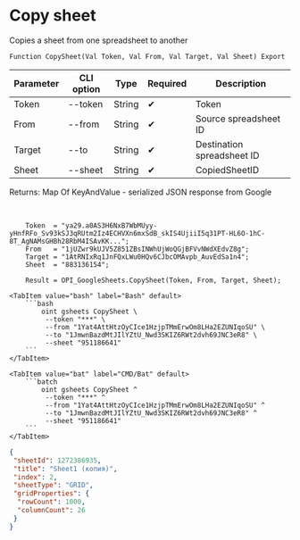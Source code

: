 ﻿---
sidebar_position: 3
description: Copy sheet and other functions to work with Google Sheets in the Open Integration Package, a free open-source integration library for 1C:Enterprise 8, OneScript and CLI
keywords: [1C, 1С, 1С:Enterprise, 1С:Enterprise 8.3, API, Integration, Services, Exchange, OneScript, CLI, Google Sheets]
---


# Copy sheet
 Copies a sheet from one spreadsheet to another



`Function CopySheet(Val Token, Val From, Val Target, Val Sheet) Export`

  | Parameter | CLI option | Type | Required | Description |
  |-|-|-|-|-|
  | Token | --token | String | &#x2714; | Token |
  | From | --from | String | &#x2714; | Source spreadsheet ID |
  | Target | --to | String | &#x2714; | Destination spreadsheet ID |
  | Sheet | --sheet | String | &#x2714; | CopiedSheetID |

  
  Returns:  Map Of KeyAndValue - serialized JSON response from Google

<br/>




```bsl title="1C:Enterprise/OneScript code example"
    Token  = "ya29.a0AS3H6NxB7WbMUyy-yHnfRFo_Sv93kSJ3qRUtm2Iz4ECHVXn6mxSdB_skIS4UjiiI5q31PT-HL6O-1hC-8T_AgNAMsGHBh28RbM4ISAvKK...";
    From   = "1jUZwr9kUJV5Z851ZBsINWhUjWoQGjBFVvNWdXEdvZ8g";
    Target = "1AtRNIxRq1JnFQxLWu0HQv6CJbcOMAvpb_AuvEdSa1n4";
    Sheet  = "883136154";

    Result = OPI_GoogleSheets.CopySheet(Token, From, Target, Sheet);
```
 

 <Tabs>
  
    <TabItem value="bash" label="Bash" default>
        ```bash
            oint gsheets CopySheet \
             --token "***" \
             --from "1Yat4AttHtzOyCIce1HzjpTMmErwOm8LHa2EZUNIqoSU" \
             --to "1JmwnBazdMtJIlYZtU_Nwd3SKIZ6RWt2dvh69JNC3eR8" \
             --sheet "951186641"
        ```
    </TabItem>
  
    <TabItem value="bat" label="CMD/Bat" default>
        ```batch
            oint gsheets CopySheet ^
             --token "***" ^
             --from "1Yat4AttHtzOyCIce1HzjpTMmErwOm8LHa2EZUNIqoSU" ^
             --to "1JmwnBazdMtJIlYZtU_Nwd3SKIZ6RWt2dvh69JNC3eR8" ^
             --sheet "951186641"
        ```
    </TabItem>
</Tabs>


```json title="Result"
{
 "sheetId": 1272386935,
 "title": "Sheet1 (копия)",
 "index": 2,
 "sheetType": "GRID",
 "gridProperties": {
  "rowCount": 1000,
  "columnCount": 26
 }
}
```
